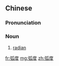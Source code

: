 ==Chinese==
{{zh-forms}}

===Pronunciation===
{{zh-pron
|m=húdù
|cat=n
}}

===Noun===
{{zh-noun}}

# {{lb|zh|geometry}} [[radian]]

[[fr:弧度]]
[[mg:弧度]]
[[zh:弧度]]